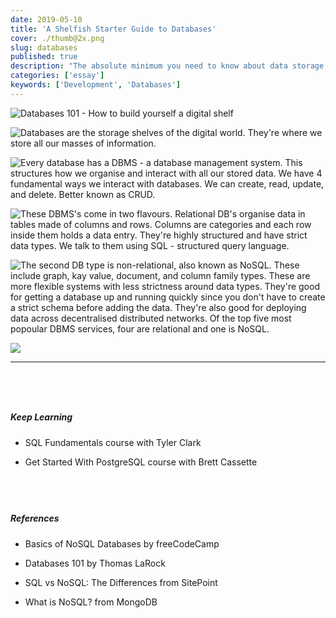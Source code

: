 ```yaml
---
date: 2019-05-10
title: 'A Shelfish Starter Guide to Databases'
cover: ./thumb@2x.png
slug: databases
published: true
description: "The absolute minimum you need to know about data storage."
categories: ['essay']
keywords: ['Development', 'Databases']
---
```


![Databases 101 - How to build yourself a digital shelf](./DB_1.png)

![Databases are the storage shelves of the digital world. They're where we store all our masses of information.](./DB_2.png)

![Every database has a DBMS - a database management system. This structures how we organise and interact with all our stored data. We have 4 fundamental ways we interact with databases. We can create, read, update, and delete. Better known as CRUD.](./DB_3.png)

![These DBMS's come in two flavours. Relational DB's organise data in tables made of columns and rows. Columns are categories and each row inside them holds a data entry. They're highly structured and have strict data types. We talk to them using SQL - structured query language.](./DB_4.png)

![The second DB type is non-relational, also known as NoSQL. These include graph, kay value, document, and column family types. These are more flexible systems with less strictness around data types. They're good for getting a database up and running quickly since you don't have to create a strict schema before adding the data. They're also good for deploying data across decentralised distributed networks. Of the top five most popoular DBMS services, four are relational and one is NoSQL.](./DB_5.png)

![](./DB_6.png)

----

<div style="display: grid;
  grid-gap: 40px;
  grid-template-columns: repeat(auto-fill, minmax(250px, 1fr));
  align-content: center; margin-top: 60px;">

<span>

##### Keep Learning 

* <a to="https://egghead.io/courses/sql-fundamentals?rc=272bjb">SQL Fundamentals</a> course with Tyler Clark

* <a to="https://egghead.io/courses/get-started-with-postgresql?rc=272bjb">Get Started With PostgreSQL</a> course with Brett Cassette

</span>

<span>

##### References 

* <a to="https://medium.freecodecamp.org/nosql-databases-5f6639ed9574">Basics of NoSQL Databases</a> by freeCodeCamp

* <a to="https://thomaslarock.com/2018/07/databases-101/">Databases 101</a> by Thomas LaRock

* <a to="https://www.sitepoint.com/sql-vs-nosql-differences/">SQL vs NoSQL: The Differences</a> from SitePoint

* <a to="https://www.mongodb.com/nosql-explained">What is NoSQL?</a> from MongoDB

</span>

</div>